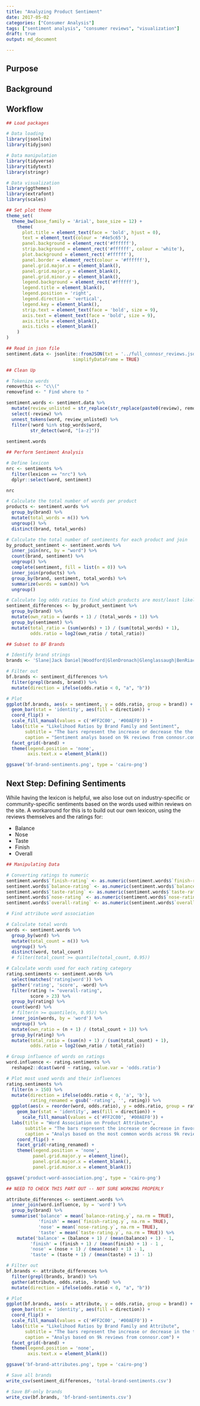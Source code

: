 ```yaml
---
title: "Analyzing Product Sentiment"
date: 2017-05-02
categories: ["Consumer Analysis"]
tags: ["sentiment analysis", "consumer reviews", "visualization"]
draft: true
output: md_document

---
```


## Purpose

<INSERT STUFF ABOUT PURPOSE>

## Background

<INSERT STUFF ABOUT BACKGROUND>

## Workflow

<INSERT STUFF ABOUT WORKFLOW>

```r

## Load packages

# Data loading
library(jsonlite)
library(tidyjson)

# Data manipulation
library(tidyverse)
library(tidytext)
library(stringr)

# Data visualization
library(ggthemes)
library(extrafont)
library(scales)

## Set plot theme
theme_set(
  theme_bw(base_family = 'Arial', base_size = 12) +
    theme(
      plot.title = element_text(face = 'bold', hjust = 0),
      text = element_text(colour = '#4e5c65'),
      panel.background = element_rect('#ffffff'),
      strip.background = element_rect('#ffffff', colour = 'white'),
      plot.background = element_rect('#ffffff'),
      panel.border = element_rect(colour = '#ffffff'),
      panel.grid.major.x = element_blank(),
      panel.grid.major.y = element_blank(),
      panel.grid.minor.y = element_blank(),
      legend.background = element_rect('#ffffff'),
      legend.title = element_blank(),
      legend.position = 'right',
      legend.direction = 'vertical',
      legend.key = element_blank(),
      strip.text = element_text(face = 'bold', size = 9),
      axis.text = element_text(face = 'bold', size = 9),
      axis.title = element_blank(),
      axis.ticks = element_blank()
    )
)

```

```r

## Read in json file
sentiment.data <- jsonlite::fromJSON(txt = '../full_connosr_reviews.json', 
                         simplifyDataFrame = TRUE)

## Clean Up

# Tokenize words
removethis <- "c\\("
removefind <- " Find where to "

sentiment.words <- sentiment.data %>%
  mutate(review_unlisted = str_replace(str_replace(paste0(review), removethis, ""), removefind, "")) %>% 
  select(-review) %>%
  unnest_tokens(word, review_unlisted) %>%
  filter(!word %in% stop_words$word,
         str_detect(word, "[a-z]"))
  
sentiment.words

## Perform Sentiment Analysis

# Define lexicon
nrc <- sentiments %>%
  filter(lexicon == "nrc") %>%
  dplyr::select(word, sentiment)

nrc

# Calculate the total number of words per product
products <- sentiment.words %>%
  group_by(brand) %>%
  mutate(total_words = n()) %>%
  ungroup() %>%
  distinct(brand, total_words)

# Calculate the total number of sentiments for each product and join
by_product_sentiment <- sentiment.words %>%
  inner_join(nrc, by = "word") %>%
  count(brand, sentiment) %>%
  ungroup() %>%
  complete(sentiment, fill = list(n = 0)) %>%
  inner_join(products) %>%
  group_by(brand, sentiment, total_words) %>%
  summarize(words = sum(n)) %>%
  ungroup()

# Calculate log odds ratios to find which products are most/least likely to get each sentiment
sentiment_differences <- by_product_sentiment %>%
  group_by(brand) %>%
  mutate(own_ratio = (words + 1) / (total_words + 1)) %>% 
  group_by(sentiment) %>%
  mutate(total_ratio = (sum(words) + 1) / (sum(total_words) + 1),
         odds.ratio = log2(own_ratio / total_ratio))


```

```r

## Subset to BF Brands

# Identify brand strings
brands <- 'Slane|Jack Daniel|Woodford|GlenDronach|Glenglassaugh|BenRiach'

# Filter out
bf.brands <- sentiment_differences %>% 
  filter(grepl(brands, brand)) %>% 
  mutate(direction = ifelse(odds.ratio < 0, "a", "b"))

# Plot
ggplot(bf.brands, aes(x = sentiment, y = odds.ratio, group = brand)) + 
  geom_bar(stat = 'identity', aes(fill = direction)) +
  coord_flip() + 
  scale_fill_manual(values = c('#FF2C00', '#00AEF0')) +
  labs(title = "Likelihood Ratios by Brand Family and Sentiment",
       subtitle = "The bars represent the increase or decrease the the likelihood for reviews\nto portray each sentiment",
       caption = "Sentiment analys based on 9k reviews from connosr.com") + 
  facet_grid(~brand) + 
  theme(legend.position = 'none',
        axis.text.x = element_blank())

ggsave('bf-brand-sentiments.png', type = 'cairo-png')

```

## Next Step: Defining Sentiments

While having the lexicon is helpful, we also lose out on industry-specific or community-specific sentiments based on the words used within reviews on the site. A workaround for this is to build out our own lexicon, using the reviews themselves and the ratings for:

- Balance
- Nose
- Taste
- Finish
- Overall

```r

## Manipulating Data

# Converting ratings to numeric
sentiment.words$`finish-rating` <- as.numeric(sentiment.words$`finish-rating`)
sentiment.words$`balance-rating` <- as.numeric(sentiment.words$`balance-rating`)
sentiment.words$`taste-rating` <- as.numeric(sentiment.words$`taste-rating`)
sentiment.words$`nose-rating` <- as.numeric(sentiment.words$`nose-rating`)
sentiment.words$`overall-rating` <- as.numeric(sentiment.words$`overall-rating`)

# Find attribute word association

# Calculate total words
words <- sentiment.words %>% 
  group_by(word) %>%
  mutate(total_count = n()) %>%
  ungroup() %>%
  distinct(word, total_count)
  # filter(total_count >= quantile(total_count, 0.95))

# Calculate words used for each rating category
rating.sentiments <- sentiment.words %>% 
  select(matches('rating|word')) %>%
  gather('rating', 'score', -word) %>%
  filter(rating != "overall-rating",
         score > 23) %>% 
  group_by(rating) %>% 
  count(word) %>%
  # filter(n >= quantile(n, 0.95)) %>%
  inner_join(words, by = 'word') %>%
  ungroup() %>%
  mutate(own_ratio = (n + 1) / (total_count + 1)) %>%
  group_by(rating) %>%
  mutate(total_ratio = (sum(n) + 1) / (sum(total_count) + 1),
         odds.ratio = log2(own_ratio / total_ratio))

# Group influence of words on ratings
word.influence <- rating.sentiments %>%  
  reshape2::dcast(word ~ rating, value.var = 'odds.ratio')

# Plot most used words and their influences
rating.sentiments %>% 
  filter(n > 150) %>%
  mutate(direction = ifelse(odds.ratio < 0, 'a', 'b'),
         rating_renamed = gsub('-rating', '', rating)) %>%
  ggplot(aes(x = reorder(word, odds.ratio), y = odds.ratio, group = rating_renamed)) + 
    geom_bar(stat = 'identity', aes(fill = direction)) +
      scale_fill_manual(values = c('#FF2C00', '#00AEF0')) +
  labs(title = "Word Association on Product Attributes",
       subtitle = "The bars represent the increase or decrease in favorable ratings for \nbalance, finish, nose, and taste by word",
       caption = "Analys based on the most common words across 9k reviews from connosr.com") + 
    coord_flip() +
    facet_grid(~rating_renamed) + 
    theme(legend.position = 'none',
          panel.grid.major.y = element_line(),
          panel.grid.major.x = element_blank(),
          panel.grid.minor.x = element_blank())

ggsave('product-word-association.png', type = 'cairo-png')

## NEED TO CHECK THIS PART OUT -- NOT SURE WORKING PROPERLY

attribute_differences <- sentiment.words %>%
  inner_join(word.influence, by = 'word') %>% 
  group_by(brand) %>% 
  summarise('balance' = mean(`balance-rating.y`, na.rm = TRUE),
            'finish' = mean(`finish-rating.y`, na.rm = TRUE),
            'nose' = mean(`nose-rating.y`, na.rm = TRUE),
            'taste' = mean(`taste-rating.y`, na.rm = TRUE)) %>% 
    mutate('balance' = (balance + 1) / (mean(balance) + 1) - 1,
         'finish' = (finish + 1) / (mean(finish) + 1) - 1 ,
         'nose' = (nose + 1) / (mean(nose) + 1) - 1,
         'taste' = (taste + 1) / (mean(taste) + 1) - 1)

# Filter out
bf.brands <- attribute_differences %>% 
  filter(grepl(brands, brand)) %>% 
  gather(attribute, odds.ratio, -brand) %>%
  mutate(direction = ifelse(odds.ratio < 0, "a", "b"))

# Plot
ggplot(bf.brands, aes(x = attribute, y = odds.ratio, group = brand)) + 
  geom_bar(stat = 'identity', aes(fill = direction)) +
  coord_flip() + 
  scale_fill_manual(values = c('#FF2C00', '#00AEF0')) +
  labs(title = "Likelihood Ratios by Brand Family and Attribute",
       subtitle = "The bars represent the increase or decrease in the the odds for reviews\nto portray each attribute favorably",
       caption = "Analys based on 9k reviews from connosr.com") + 
  facet_grid(~brand) + 
  theme(legend.position = 'none',
        axis.text.x = element_blank())

ggsave('bf-brand-attributes.png', type = 'cairo-png')

```

```r

# Save all brands
write_csv(sentiment_differences, 'total-brand-sentiments.csv')

# Save BF-only brands
write_csv(bf.brands, 'bf-brand-sentiments.csv')

```

